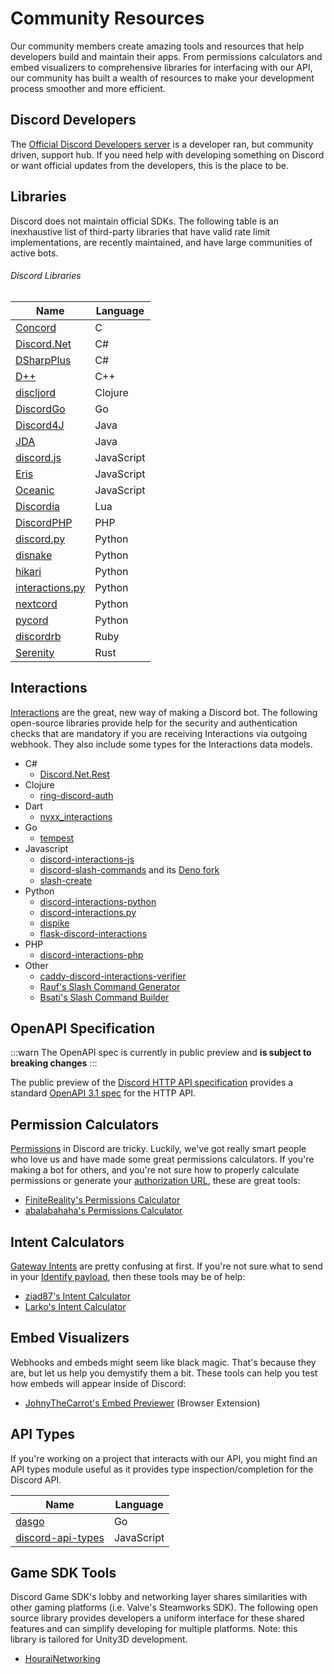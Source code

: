 # Community Resources

Our community members create amazing tools and resources that help developers build and maintain their apps. From permissions calculators and embed visualizers to comprehensive libraries for interfacing with our API, our community has built a wealth of resources to make your development process smoother and more efficient.

## Discord Developers

The [Official Discord Developers server](https://discord.gg/discord-developers) is a developer ran, but community driven, support hub. If you need help with developing something on Discord or want official updates from the developers, this is the place to be.

## Libraries

Discord does not maintain official SDKs.  The following table is an inexhaustive list of third-party libraries that have valid rate limit implementations, are recently maintained, and have large communities of active bots.

###### Discord Libraries

| Name                                                          | Language   |
|---------------------------------------------------------------|------------|
| [Concord](https://github.com/Cogmasters/concord)              | C          |
| [Discord.Net](https://github.com/discord-net/Discord.Net)     | C#         |
| [DSharpPlus](https://github.com/DSharpPlus/DSharpPlus)        | C#         |
| [D++](https://github.com/brainboxdotcc/DPP)                   | C++        |
| [discljord](https://github.com/discljord/discljord)           | Clojure    |
| [DiscordGo](https://github.com/bwmarrin/discordgo)            | Go         |
| [Discord4J](https://github.com/Discord4J/Discord4J)           | Java       |
| [JDA](https://github.com/DV8FromTheWorld/JDA)                 | Java       |
| [discord.js](https://github.com/discordjs/discord.js)         | JavaScript |
| [Eris](https://github.com/abalabahaha/eris)                   | JavaScript |
| [Oceanic](https://github.com/OceanicJS/Oceanic)               | JavaScript |
| [Discordia](https://github.com/SinisterRectus/Discordia)      | Lua        |
| [DiscordPHP](https://github.com/discord-php/DiscordPHP)       | PHP        |
| [discord.py](https://github.com/Rapptz/discord.py)            | Python     |
| [disnake](https://github.com/DisnakeDev/disnake)              | Python     |
| [hikari](https://github.com/hikari-py/hikari)                 | Python     |
| [interactions.py](https://github.com/interactions-py/library) | Python     |
| [nextcord](https://github.com/nextcord/nextcord)              | Python     |
| [pycord](https://github.com/Pycord-Development/pycord)        | Python     |
| [discordrb](https://github.com/shardlab/discordrb)            | Ruby       |
| [Serenity](https://github.com/serenity-rs/serenity)           | Rust       |

## Interactions

[Interactions](/docs/interactions/receiving-and-responding) are the great, new way of making a Discord bot. The following open-source libraries provide help for the security and authentication checks that are mandatory if you are receiving Interactions via outgoing webhook. They also include some types for the Interactions data models.

- C#
  - [Discord.Net.Rest](https://github.com/discord-net/Discord.Net)
- Clojure
  - [ring-discord-auth](https://github.com/JohnnyJayJay/ring-discord-auth)
- Dart
  - [nyxx_interactions](https://github.com/l7ssha/Nyxx)
- Go
  - [tempest](https://github.com/amatsagu/tempest)
- Javascript
  - [discord-interactions-js](https://github.com/discord/discord-interactions-js)
  - [discord-slash-commands](https://github.com/MeguminSama/discord-slash-commands) and its [Deno fork](https://deno.land/x/discord_slash_commands)
  - [slash-create](https://github.com/Snazzah/slash-create)
- Python
  - [discord-interactions-python](https://github.com/discord/discord-interactions-python)
  - [discord-interactions.py](https://github.com/LiBa001/discord-interactions.py)
  - [dispike](https://github.com/ms7m/dispike)
  - [flask-discord-interactions](https://github.com/breqdev/flask-discord-interactions)
- PHP
  - [discord-interactions-php](https://github.com/discord/discord-interactions-php)
- Other
  - [caddy-discord-interactions-verifier](https://github.com/CarsonHoffman/caddy-discord-interactions-verifier)
  - [Rauf's Slash Command Generator](https://rauf.wtf/slash)
  - [Bsati's Slash Command Builder](https://bsati.github.io/dc-app-command-builder/)

## OpenAPI Specification

:::warn
The OpenAPI spec is currently in public preview and **is subject to breaking changes**
:::

The public preview of the [Discord HTTP API specification](https://github.com/discord/discord-api-spec) provides a standard [OpenAPI 3.1 spec](https://github.com/OAI/OpenAPI-Specification/blob/main/versions/3.1.0.md) for the HTTP API.

## Permission Calculators

[Permissions](/docs/topics/permissions#permissions) in Discord are tricky. Luckily, we've got really smart people who love us and have made some great permissions calculators. If you're making a bot for others, and you're not sure how to properly calculate permissions or generate your [authorization URL](/docs/topics/oauth2#bot-authorization-flow), these are great tools:

- [FiniteReality's Permissions Calculator](https://finitereality.github.io/permissions-calculator/?v=0)
- [abalabahaha's Permissions Calculator](https://discordapi.com/permissions.html#0)

## Intent Calculators

[Gateway Intents](/docs/events/gateway#gateway-intents) are pretty confusing at first. If you're not sure what to send in your [Identify payload](/docs/events/gateway-events#identify), then these tools may be of help:

- [ziad87's Intent Calculator](https://ziad87.net/intents/)
- [Larko's Intent Calculator](https://discord-intents-calculator.vercel.app/)

## Embed Visualizers

Webhooks and embeds might seem like black magic. That's because they are, but let us help you demystify them a bit. These tools can help you test how embeds will appear inside of Discord:

- [JohnyTheCarrot's Embed Previewer](https://github.com/JohnyTheCarrot/discord-embed-previewer) (Browser Extension)

## API Types

If you're working on a project that interacts with our API, you might find an API types module useful as it provides type inspection/completion for the Discord API.

| Name                                                                | Language   |
|---------------------------------------------------------------------|------------|
| [dasgo](https://github.com/switchupcb/dasgo)                        | Go         |
| [discord-api-types](https://github.com/discordjs/discord-api-types) | JavaScript |

## Game SDK Tools

Discord Game SDK's lobby and networking layer shares similarities with other gaming platforms (i.e. Valve's Steamworks SDK). The following open source library provides developers a uniform interface for these shared features and can simplify developing for multiple platforms. Note: this library is tailored for Unity3D development.

- [HouraiNetworking](https://github.com/HouraiTeahouse/HouraiNetworking)
